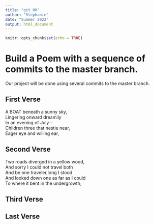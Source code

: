 ```yaml
---
title: "git_00"
author: "Stephanie"
date: "Summer 2022"
output: html_document
---
```


```r
knitr::opts_chunk$set(echo = TRUE)
```
# Build a Poem with a sequence of commits to the master branch.
Our project will be done using several commits to the master branch.
<!-- Do not modify or change any text in "!--" bracketed areas such as this --- these are instructions to
you, if you change any of this the git program will notice it and compromise your git merging strategy !-->

## First Verse 
<!--Put the first five lines of a poem by Lewis Carrol in this section!-->
A BOAT beneath a sunny sky,     
Lingering onward dreamily     
In an evening of July --        
Children three that nestle near,     
Eager eye and willing ear,      

## Second Verse
<!--Put the first five lines of a poem by Robert Frost here!-->

Two roads diverged in a yellow wood,  
And sorry I could not travel both    
And be one traveler,long I stood                               
And looked down one as far as I could        
To where it bent in the undergrowth;    

## Third Verse
<!--Put the first two verses of The Walrus and the Carpenter here!-->

## Last Verse
<!--Put a short poem of your choice 8-20 lines,here!-->
